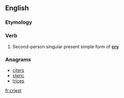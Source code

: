 ==English==

===Etymology===
{{suffix|cry|est}}

===Verb===
{{en-verb form}}

# {{context|archaic}} Second-person singular present simple form of '''[[cry]]'''

===Anagrams===
* [[citers#English|citers]]
* [[steric#English|steric]]
* [[trices#English|trices]]

[[fr:criest]]